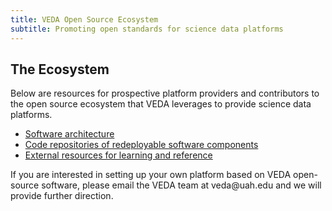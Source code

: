 ```yaml
---
title: VEDA Open Source Ecosystem
subtitle: Promoting open standards for science data platforms
---
```


## The Ecosystem

Below are resources for prospective platform providers and contributors to the open source ecosystem that VEDA leverages to provide science data platforms.

* [Software architecture](./architecture.qmd)
* [Code repositories of redeployable software components](./repositories.qmd)
* [External resources for learning and reference](./external-resources.qmd)

If you are interested in setting up your own platform based on VEDA open-source software, please email the VEDA team at veda@uah.edu and we will provide further direction.